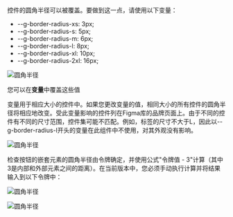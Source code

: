 控件的圆角半径可以被覆盖。要做到这一点，请使用以下变量：

- --g-border-radius-xs: 3px;
- --g-border-radius-s: 5px;
- --g-border-radius-m: 6px;
- --g-border-radius-l: 8px;
- --g-border-radius-xl: 10px;
- --g-border-radius-2xl: 16px;

![圆角半径](/static/images/design/CornerRadius/1.png)

您可以在**变量**中覆盖这些值

变量用于相应大小的控件中。如果您更改变量的值，相同大小的所有控件的圆角半径将相应地改变。受此变量影响的控件列在Figma库的品牌页面上。由于不同的控件有不同的尺寸范围，控件集可能不匹配。例如，标签的尺寸不大于L，因此以--g-border-radius-l开头的变量在此组件中不使用，对其外观没有影响。

![圆角半径](/static/images/design/CornerRadius/2.png)

检查按钮的嵌套元素的圆角半径由令牌确定，并使用公式"令牌值 - 3"计算（其中3是内部和外部元素之间的距离）。在当前版本中，您必须手动执行计算并将结果输入到以下令牌中：

![圆角半径](/static/images/design/CornerRadius/3.png)

![圆角半径](/static/images/design/CornerRadius/4.png)